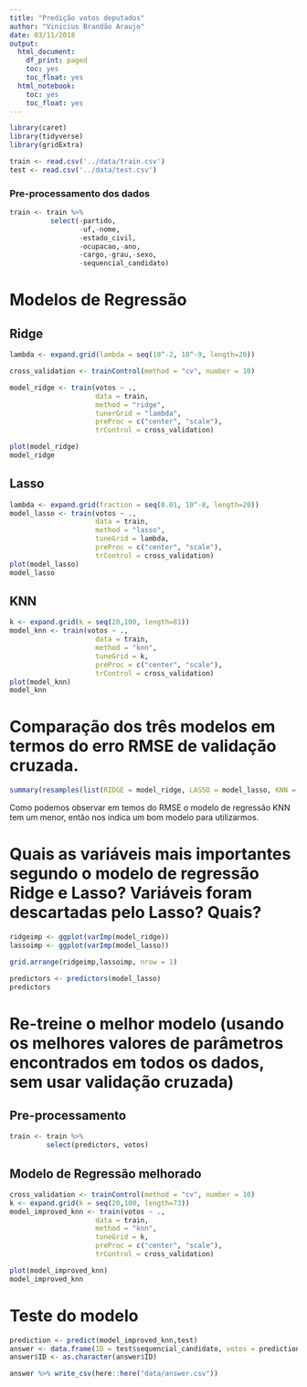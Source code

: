 ```yaml
---
title: "Predição votos deputados"
author: "Vinicius Brandão Araujo"
date: 03/11/2018
output:
  html_document:
    df_print: paged
    toc: yes
    toc_float: yes
  html_notebook:
    toc: yes
    toc_float: yes
---
```


```r
library(caret)
library(tidyverse)
library(gridExtra)
```

```r
train <- read.csv('../data/train.csv')
test <- read.csv('../data/test.csv')
```

### Pre-processamento dos dados
```r
train <- train %>%   
          select(-partido,
                 -uf,-nome,
                 -estado_civil,
                 -ocupacao,-ano,
                 -cargo,-grau,-sexo,
                 -sequencial_candidato)

```


# Modelos de Regressão

## Ridge

```r
lambda <- expand.grid(lambda = seq(10^-2, 10^-9, length=20))

cross_validation <- trainControl(method = "cv", number = 10)

model_ridge <- train(votos ~ .,
                     data = train,
                     method = "ridge",
                     tunerGrid = "lambda",
                     preProc = c("center", "scale"),
                     trControl = cross_validation)

plot(model_ridge)
model_ridge
```

## Lasso

```r
lambda <- expand.grid(fraction = seq(0.01, 10^-8, length=20))
model_lasso <- train(votos ~ ., 
                     data = train, 
                     method = "lasso", 
                     tuneGrid = lambda,
                     preProc = c("center", "scale"),
                     trControl = cross_validation)
plot(model_lasso)
model_lasso
```

## KNN

```r
k <- expand.grid(k = seq(20,100, length=81))
model_knn <- train(votos ~ ., 
                     data = train, 
                     method = "knn", 
                     tuneGrid = k,
                     preProc = c("center", "scale"),
                     trControl = cross_validation)
plot(model_knn)
model_knn
```

# Comparação dos três modelos em termos do erro RMSE de validação cruzada.

```r
summary(resamples(list(RIDGE = model_ridge, LASSO = model_lasso, KNN = model_knn )))
```

Como podemos observar em temos do RMSE o modelo de regressão KNN tem um menor, então nos indica um bom modelo para utilizarmos.

# Quais as variáveis mais importantes segundo o modelo de regressão Ridge e Lasso?  Variáveis foram descartadas pelo Lasso? Quais?

```r
ridgeimp <- ggplot(varImp(model_ridge))
lassoimp <- ggplot(varImp(model_lasso))

grid.arrange(ridgeimp,lassoimp, nrow = 1)
```

```r
predictors <- predictors(model_lasso)
predictors
```

# Re-treine o melhor modelo (usando os melhores valores de parâmetros encontrados em todos os dados, sem usar validação cruzada)

## Pre-processamento
```r
train <- train %>% 
         select(predictors, votos)
```

## Modelo de Regressão melhorado

```r
cross_validation <- trainControl(method = "cv", number = 10)
k <- expand.grid(k = seq(20,100, length=73))
model_improved_knn <- train(votos ~ ., 
                     data = train, 
                     method = "knn", 
                     tuneGrid = k,
                     preProc = c("center", "scale"),
                     trControl = cross_validation)

plot(model_improved_knn)
model_improved_knn
```

# Teste do modelo 

```r
prediction <- predict(model_improved_knn,test)
answer <- data.frame(ID = test$sequencial_candidato, votos = prediction)
answer$ID <- as.character(answer$ID)
```

```r
answer %>% write_csv(here::here("data/answer.csv"))
```

